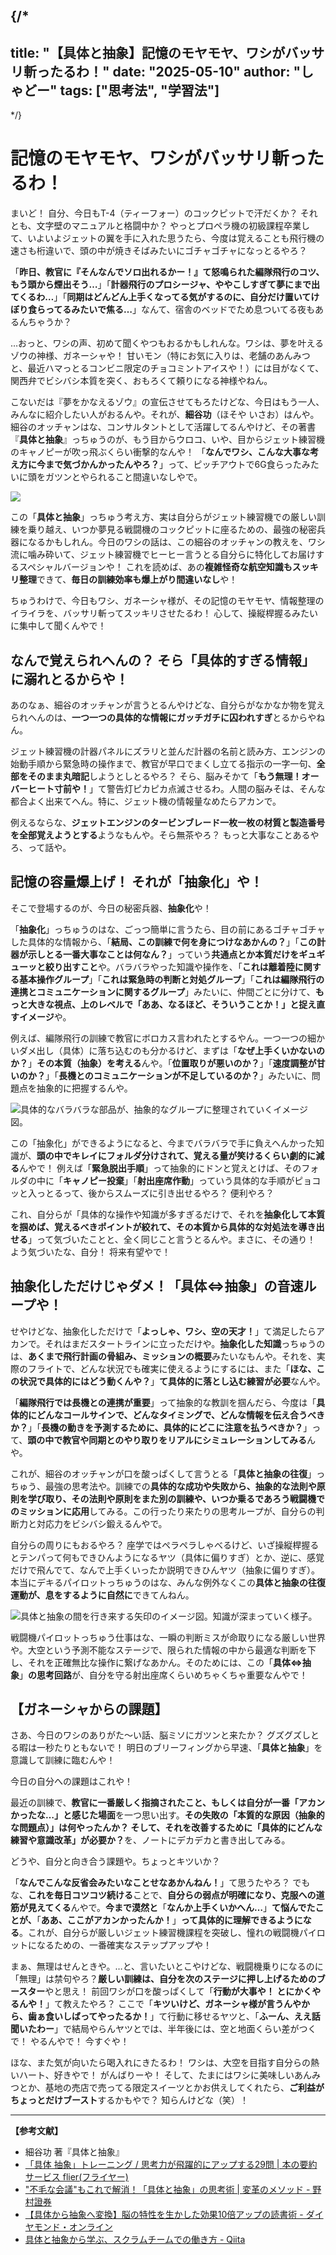 
{/*
---
title: "【具体と抽象】記憶のモヤモヤ、ワシがバッサリ斬ったるわ！"
date: "2025-05-10"
author: "しゃどー"
tags: ["思考法", "学習法"]
---
*/}

# 記憶のモヤモヤ、ワシがバッサリ斬ったるわ！

まいど！ 自分、今日もT-4（ティーフォー）のコックピットで汗だくか？ それとも、文字壁のマニュアルと格闘中か？ やっとプロペラ機の初級課程卒業して、いよいよジェットの翼を手に入れた思うたら、今度は覚えることも飛行機の速さも桁違いで、頭の中が焼きそばみたいにゴチャゴチャになっとるやろ？

「**昨日、教官に『そんなんでソロ出れるかー！』て怒鳴られた編隊飛行のコツ、もう頭から煙出そう…**」「**計器飛行のプロシージャ、ややこしすぎて夢にまで出てくるわ…**」「**同期はどんどん上手くなってる気がするのに、自分だけ置いてけぼり食らってるみたいで焦る…**」なんて、宿舎のベッドでため息ついてる夜もあるんちゃうか？

…おっと、ワシの声、初めて聞くやつもおるかもしれんな。ワシは、夢を叶えるゾウの神様、ガネーシャや！ 甘いモン（特にお気に入りは、老舗のあんみつと、最近ハマっとるコンビニ限定のチョコミントアイスや！）には目がなくて、関西弁でビシバシ本質を突く、おもろくて頼りになる神様やねん。

こないだは『夢をかなえるゾウ』の宣伝させてもろたけどな、今日はもう一人、みんなに紹介したい人がおるんや。それが、**細谷功**（ほそや いさお）はんや。細谷のオッチャンはな、コンサルタントとして活躍してるんやけど、その著書『**具体と抽象**』っちゅうのが、もう目からウロコ、いや、目からジェット練習機のキャノピーが吹っ飛ぶくらい衝撃的なんや！ 「**なんでワシ、こんな大事な考え方に今まで気づかんかったんやろ？**」って、ピッチアウトで6G食らったみたいに頭をガツンとやられること間違いなしやで。

<Image 
  src="/images/ContentImages/placeholder_abstract_concrete_1.jpg" 
  width={600} 
  height={350} 
/>

この「**具体と抽象**」っちゅう考え方、実は自分らがジェット練習機での厳しい訓練を乗り越え、いつか夢見る戦闘機のコックピットに座るための、最強の秘密兵器になるかもしれん。今日のワシの話は、この細谷のオッチャンの教えを、ワシ流に噛み砕いて、ジェット練習機でヒーヒー言うとる自分らに特化してお届けするスペシャルバージョンや！ これを読めば、あの**複雑怪奇な航空知識もスッキリ整理**できて、**毎日の訓練効率も爆上がり間違いなし**や！

ちゅうわけで、今日もワシ、ガネーシャ様が、その記憶のモヤモヤ、情報整理のイライラを、バッサリ斬ってスッキリさせたるわ！ 心して、操縦桿握るみたいに集中して聞くんやで！

## なんで覚えられへんの？ そら「具体的すぎる情報」に溺れとるからや！

あのなぁ、細谷のオッチャンが言うとるんやけどな、自分らがなかなか物を覚えられへんのは、<Highlight>**一つ一つの具体的な情報にガッチガチに囚われすぎ**</Highlight>とるからやねん。

ジェット練習機の計器パネルにズラリと並んだ計器の名前と読み方、エンジンの始動手順から緊急時の操作まで、教官が早口でまくし立てる指示の一字一句、**全部をそのまま丸暗記**しようとしとるやろ？ そら、脳みそかて「**もう無理！オーバーヒート寸前や！**」て警告灯ピカピカ点滅させるわ。人間の脳みそは、そんな都合よく出来てへん。特に、ジェット機の情報量なめたらアカンで。

例えるならな、**ジェットエンジンのタービンブレード一枚一枚の材質と製造番号を全部覚えようとする**ようなもんや。そら無茶やろ？ もっと大事なことあるやろ、って話や。

## 記憶の容量爆上げ！ それが「抽象化」や！

そこで登場するのが、今日の秘密兵器、**抽象化**や！

「**抽象化**」っちゅうのはな、ごっつ簡単に言うたら、目の前にあるゴチャゴチャした具体的な情報から、「**結局、この訓練で何を身につけなあかんの？**」「**この計器が示しとる一番大事なことは何なん？**」っていう**共通点とか本質だけをギュギューッと絞り出すこと**や。バラバラやった知識や操作を、「**これは離着陸に関する基本操作グループ**」「**これは緊急時の判断と対処グループ**」「**これは編隊飛行の連携とコミュニケーションに関するグループ**」みたいに、仲間ごとに分けて、**もっと大きな視点、上のレベルで「ああ、なるほど、そういうことか！」と捉え直すイメージ**や。

例えば、編隊飛行の訓練で教官にボロカス言われたとするやん。一つ一つの細かいダメ出し（具体）に落ち込むのも分かるけど、まずは<Highlight>「**なぜ上手くいかないのか？**」**その本質（抽象）を考える**</Highlight>んや。「**位置取りが悪いのか？**」「**速度調整が甘いのか？**」「**長機とのコミュニケーションが不足しているのか？**」みたいに、問題点を抽象的に把握するんや。

<Image
  src="/images/ContentImages/placeholder_abstract_concrete_2.jpg"
  alt="具体的なバラバラな部品が、抽象的なグループに整理されていくイメージ図。"
  width={600}
  height={350}
/>

この「抽象化」ができるようになると、今までバラバラで手に負えへんかった知識が、**頭の中でキレイにフォルダ分けされて、覚える量が笑けるくらい劇的に減る**んやで！ 例えば「**緊急脱出手順**」って抽象的にドンと覚えとけば、そのフォルダの中に「**キャノピー投棄**」「**射出座席作動**」っていう具体的な手順がピョコッと入っとるって、後からスムーズに引き出せるやろ？ 便利やろ？

これ、自分らが「具体的な操作や知識が多すぎるだけで、それを<Highlight>**抽象化して本質を掴めば、覚えるべきポイントが絞れて、その本質から具体的な対処法を導き出せる**</Highlight>」って気づいたことと、全く同じこと言うとるんや。まさに、その通り！ よう気づいたな、自分！ 将来有望やで！

## 抽象化しただけじゃダメ！「具体⇔抽象」の音速ループや！

せやけどな、抽象化しただけで「**よっしゃ、ワシ、空の天才！**」て満足したらアカンで。それはまだスタートラインに立っただけや。**抽象化した知識**っちゅうのは、**あくまで飛行計画の骨組み、ミッションの概要**みたいなもんや。それを、実際のフライトで、どんな状況でも確実に使えるようにするには、また「**ほな、この状況で具体的にはどう動くんや？**」**て具体的に落とし込む練習が必要**なんや。

「**編隊飛行では長機との連携が重要**」って抽象的な教訓を掴んだら、今度は「**具体的にどんなコールサインで、どんなタイミングで、どんな情報を伝え合うべきか？**」「**長機の動きを予測するために、具体的にどこに注意を払うべきか？**」って、**頭の中で教官や同期とのやり取りをリアルにシミュレーションしてみる**んや。

これが、細谷のオッチャンが口を酸っぱくして言うとる「**具体と抽象の往復**」っちゅう、最強の思考法や。訓練での<Highlight>**具体的な成功や失敗から、抽象的な法則や原則を学び取り、その法則や原則をまた別の訓練や、いつか乗るであろう戦闘機でのミッションに応用**</Highlight>してみる。この行ったり来たりの思考ループが、自分らの判断力と対応力をビシバシ鍛えるんやで。

自分らの周りにもおるやろ？ 座学ではペラペラしゃべるけど、いざ操縦桿握るとテンパって何もできひんようになるヤツ（具体に偏りすぎ）とか、逆に、感覚だけで飛んでて、なんで上手くいったか説明できひんヤツ（抽象に偏りすぎ）。本当にデキるパイロットっちゅうのはな、みんな例外なくこの**具体と抽象の往復運動が、息をするように自然に**できてんねん。

<Image
  src="/images/ContentImages/placeholder_abstract_concrete_3.jpg"
  alt="具体と抽象の間を行き来する矢印のイメージ図。知識が深まっていく様子。"
  width={600}
  height={350}
/>

戦闘機パイロットっちゅう仕事はな、一瞬の判断ミスが命取りになる厳しい世界や。大空という予測不能なステージで、限られた情報の中から最適な判断を下し、それを正確無比な操作に繋げなあかん。そのためには、この「**具体⇔抽象**」**の思考回路**が、自分を守る射出座席くらいめちゃくちゃ重要なんやで！

## 【ガネーシャからの課題】

さあ、今日のワシのありがた～い話、脳ミソにガツンと来たか？ グズグズしとる暇は一秒たりともないで！ 明日のブリーフィングから早速、「**具体と抽象**」を意識して訓練に臨むんや！

今日の自分への課題はこれや！

最近の訓練で、**教官に一番厳しく指摘されたこと、もしくは自分が一番「アカンかったな…」と感じた場面**を一つ思い出す。<Highlight>**その失敗の「本質的な原因（抽象的な問題点）」は何やったんか？ そして、それを改善するために「具体的にどんな練習や意識改革」が必要か？**</Highlight>を、ノートにデカデカと書き出してみる。

どうや、自分と向き合う課題や。ちょっとキツいか？

「**なんでこんな反省会みたいなことせなあかんねん！**」て思うたやろ？ でもな、**これを毎日コツコツ続ける**ことで、**自分らの弱点が明確になり、克服への道筋が見えてくる**んやで。<Highlight>**今まで漠然と**「**なんか上手くいかへん…**」**て悩んでたことが、**「**ああ、ここがアカンかったんか！**」**って具体的に理解できるようになる**</Highlight>。これが、自分らが厳しいジェット練習機課程を突破し、憧れの戦闘機パイロットになるための、一番確実なステップアップや！

まぁ、無理はせんときや。…と、言いたいとこやけどな、戦闘機乗りになるのに「無理」は禁句やろ？**厳しい訓練は、自分を次のステージに押し上げるためのブースター**やと思え！ 前回ワシが口を酸っぱくして「**行動が大事や！ とにかくやるんや！**」て教えたやろ？ ここで「**キツいけど、ガネーシャ様が言うんやから、歯ぁ食いしばってやったるか！**」て行動に移せるヤツと、「**ふーん、ええ話聞いたわー**」で結局やらんヤツとでは、半年後には、空と地面くらい差がつくで！ やるんやで！ 今すぐや！

ほな、また気が向いたら喝入れにきたるわ！ ワシは、大空を目指す自分らの熱いハート、好きやで！ がんばりーや！ そして、たまにはワシに美味しいあんみつとか、基地の売店で売ってる限定スイーツとかお供えしてくれたら、**ご利益がちょっとだけブースト**するかもやで？ 知らんけどな（笑）！

---
**【参考文献】**
* 細谷功 著『具体と抽象』
* [「具体 抽象」トレーニング / 思考力が飛躍的にアップする29問 | 本の要約サービス flier(フライヤー)](https://www.flierinc.com/summary/2542)
* ["不毛な会議"もこれで解消！「具体と抽象」の思考術 | 変革のメソッド - 野村證券](https://www.nomura.co.jp/wealthstyle/method/0084/)
* [【具体から抽象へ変換】脳の特性を生かした効果10倍アップの読書術 - ダイヤモンド・オンライン](https://diamond.jp/articles/-/254058)
* [具体と抽象から学ぶ、スクラムチームでの働き方 - Qiita](https://qiita.com/TakehiroKATO/items/805221607e3e951ac9a5)
